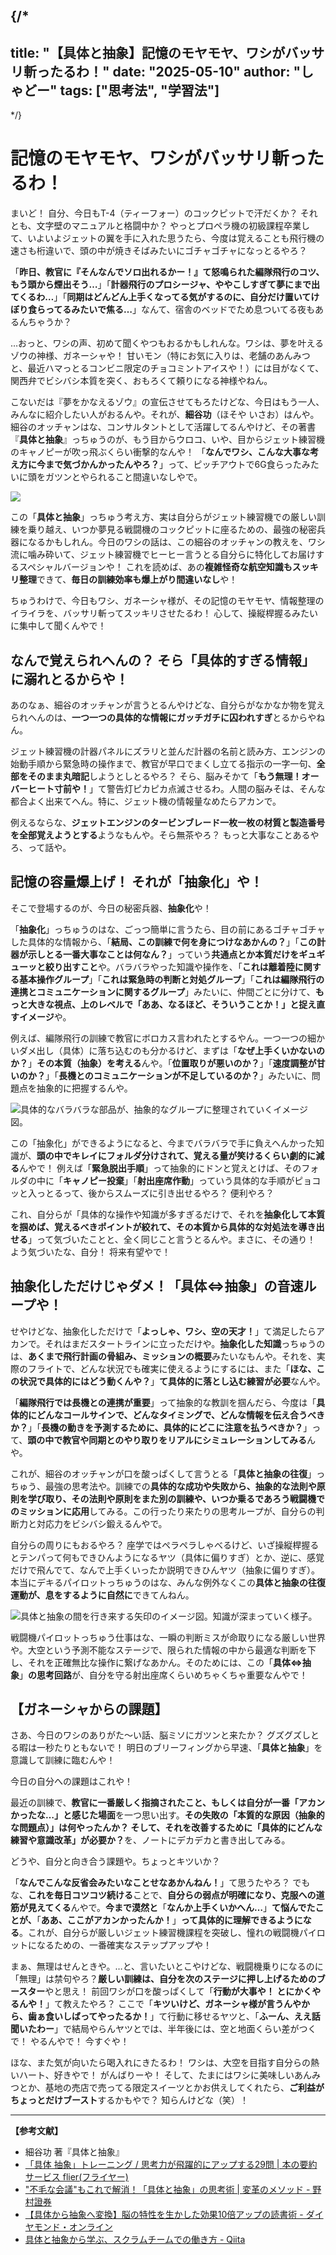 
{/*
---
title: "【具体と抽象】記憶のモヤモヤ、ワシがバッサリ斬ったるわ！"
date: "2025-05-10"
author: "しゃどー"
tags: ["思考法", "学習法"]
---
*/}

# 記憶のモヤモヤ、ワシがバッサリ斬ったるわ！

まいど！ 自分、今日もT-4（ティーフォー）のコックピットで汗だくか？ それとも、文字壁のマニュアルと格闘中か？ やっとプロペラ機の初級課程卒業して、いよいよジェットの翼を手に入れた思うたら、今度は覚えることも飛行機の速さも桁違いで、頭の中が焼きそばみたいにゴチャゴチャになっとるやろ？

「**昨日、教官に『そんなんでソロ出れるかー！』て怒鳴られた編隊飛行のコツ、もう頭から煙出そう…**」「**計器飛行のプロシージャ、ややこしすぎて夢にまで出てくるわ…**」「**同期はどんどん上手くなってる気がするのに、自分だけ置いてけぼり食らってるみたいで焦る…**」なんて、宿舎のベッドでため息ついてる夜もあるんちゃうか？

…おっと、ワシの声、初めて聞くやつもおるかもしれんな。ワシは、夢を叶えるゾウの神様、ガネーシャや！ 甘いモン（特にお気に入りは、老舗のあんみつと、最近ハマっとるコンビニ限定のチョコミントアイスや！）には目がなくて、関西弁でビシバシ本質を突く、おもろくて頼りになる神様やねん。

こないだは『夢をかなえるゾウ』の宣伝させてもろたけどな、今日はもう一人、みんなに紹介したい人がおるんや。それが、**細谷功**（ほそや いさお）はんや。細谷のオッチャンはな、コンサルタントとして活躍してるんやけど、その著書『**具体と抽象**』っちゅうのが、もう目からウロコ、いや、目からジェット練習機のキャノピーが吹っ飛ぶくらい衝撃的なんや！ 「**なんでワシ、こんな大事な考え方に今まで気づかんかったんやろ？**」って、ピッチアウトで6G食らったみたいに頭をガツンとやられること間違いなしやで。

<Image 
  src="/images/ContentImages/placeholder_abstract_concrete_1.jpg" 
  width={600} 
  height={350} 
/>

この「**具体と抽象**」っちゅう考え方、実は自分らがジェット練習機での厳しい訓練を乗り越え、いつか夢見る戦闘機のコックピットに座るための、最強の秘密兵器になるかもしれん。今日のワシの話は、この細谷のオッチャンの教えを、ワシ流に噛み砕いて、ジェット練習機でヒーヒー言うとる自分らに特化してお届けするスペシャルバージョンや！ これを読めば、あの**複雑怪奇な航空知識もスッキリ整理**できて、**毎日の訓練効率も爆上がり間違いなし**や！

ちゅうわけで、今日もワシ、ガネーシャ様が、その記憶のモヤモヤ、情報整理のイライラを、バッサリ斬ってスッキリさせたるわ！ 心して、操縦桿握るみたいに集中して聞くんやで！

## なんで覚えられへんの？ そら「具体的すぎる情報」に溺れとるからや！

あのなぁ、細谷のオッチャンが言うとるんやけどな、自分らがなかなか物を覚えられへんのは、<Highlight>**一つ一つの具体的な情報にガッチガチに囚われすぎ**</Highlight>とるからやねん。

ジェット練習機の計器パネルにズラリと並んだ計器の名前と読み方、エンジンの始動手順から緊急時の操作まで、教官が早口でまくし立てる指示の一字一句、**全部をそのまま丸暗記**しようとしとるやろ？ そら、脳みそかて「**もう無理！オーバーヒート寸前や！**」て警告灯ピカピカ点滅させるわ。人間の脳みそは、そんな都合よく出来てへん。特に、ジェット機の情報量なめたらアカンで。

例えるならな、**ジェットエンジンのタービンブレード一枚一枚の材質と製造番号を全部覚えようとする**ようなもんや。そら無茶やろ？ もっと大事なことあるやろ、って話や。

## 記憶の容量爆上げ！ それが「抽象化」や！

そこで登場するのが、今日の秘密兵器、**抽象化**や！

「**抽象化**」っちゅうのはな、ごっつ簡単に言うたら、目の前にあるゴチャゴチャした具体的な情報から、「**結局、この訓練で何を身につけなあかんの？**」「**この計器が示しとる一番大事なことは何なん？**」っていう**共通点とか本質だけをギュギューッと絞り出すこと**や。バラバラやった知識や操作を、「**これは離着陸に関する基本操作グループ**」「**これは緊急時の判断と対処グループ**」「**これは編隊飛行の連携とコミュニケーションに関するグループ**」みたいに、仲間ごとに分けて、**もっと大きな視点、上のレベルで「ああ、なるほど、そういうことか！」と捉え直すイメージ**や。

例えば、編隊飛行の訓練で教官にボロカス言われたとするやん。一つ一つの細かいダメ出し（具体）に落ち込むのも分かるけど、まずは<Highlight>「**なぜ上手くいかないのか？**」**その本質（抽象）を考える**</Highlight>んや。「**位置取りが悪いのか？**」「**速度調整が甘いのか？**」「**長機とのコミュニケーションが不足しているのか？**」みたいに、問題点を抽象的に把握するんや。

<Image
  src="/images/ContentImages/placeholder_abstract_concrete_2.jpg"
  alt="具体的なバラバラな部品が、抽象的なグループに整理されていくイメージ図。"
  width={600}
  height={350}
/>

この「抽象化」ができるようになると、今までバラバラで手に負えへんかった知識が、**頭の中でキレイにフォルダ分けされて、覚える量が笑けるくらい劇的に減る**んやで！ 例えば「**緊急脱出手順**」って抽象的にドンと覚えとけば、そのフォルダの中に「**キャノピー投棄**」「**射出座席作動**」っていう具体的な手順がピョコッと入っとるって、後からスムーズに引き出せるやろ？ 便利やろ？

これ、自分らが「具体的な操作や知識が多すぎるだけで、それを<Highlight>**抽象化して本質を掴めば、覚えるべきポイントが絞れて、その本質から具体的な対処法を導き出せる**</Highlight>」って気づいたことと、全く同じこと言うとるんや。まさに、その通り！ よう気づいたな、自分！ 将来有望やで！

## 抽象化しただけじゃダメ！「具体⇔抽象」の音速ループや！

せやけどな、抽象化しただけで「**よっしゃ、ワシ、空の天才！**」て満足したらアカンで。それはまだスタートラインに立っただけや。**抽象化した知識**っちゅうのは、**あくまで飛行計画の骨組み、ミッションの概要**みたいなもんや。それを、実際のフライトで、どんな状況でも確実に使えるようにするには、また「**ほな、この状況で具体的にはどう動くんや？**」**て具体的に落とし込む練習が必要**なんや。

「**編隊飛行では長機との連携が重要**」って抽象的な教訓を掴んだら、今度は「**具体的にどんなコールサインで、どんなタイミングで、どんな情報を伝え合うべきか？**」「**長機の動きを予測するために、具体的にどこに注意を払うべきか？**」って、**頭の中で教官や同期とのやり取りをリアルにシミュレーションしてみる**んや。

これが、細谷のオッチャンが口を酸っぱくして言うとる「**具体と抽象の往復**」っちゅう、最強の思考法や。訓練での<Highlight>**具体的な成功や失敗から、抽象的な法則や原則を学び取り、その法則や原則をまた別の訓練や、いつか乗るであろう戦闘機でのミッションに応用**</Highlight>してみる。この行ったり来たりの思考ループが、自分らの判断力と対応力をビシバシ鍛えるんやで。

自分らの周りにもおるやろ？ 座学ではペラペラしゃべるけど、いざ操縦桿握るとテンパって何もできひんようになるヤツ（具体に偏りすぎ）とか、逆に、感覚だけで飛んでて、なんで上手くいったか説明できひんヤツ（抽象に偏りすぎ）。本当にデキるパイロットっちゅうのはな、みんな例外なくこの**具体と抽象の往復運動が、息をするように自然に**できてんねん。

<Image
  src="/images/ContentImages/placeholder_abstract_concrete_3.jpg"
  alt="具体と抽象の間を行き来する矢印のイメージ図。知識が深まっていく様子。"
  width={600}
  height={350}
/>

戦闘機パイロットっちゅう仕事はな、一瞬の判断ミスが命取りになる厳しい世界や。大空という予測不能なステージで、限られた情報の中から最適な判断を下し、それを正確無比な操作に繋げなあかん。そのためには、この「**具体⇔抽象**」**の思考回路**が、自分を守る射出座席くらいめちゃくちゃ重要なんやで！

## 【ガネーシャからの課題】

さあ、今日のワシのありがた～い話、脳ミソにガツンと来たか？ グズグズしとる暇は一秒たりともないで！ 明日のブリーフィングから早速、「**具体と抽象**」を意識して訓練に臨むんや！

今日の自分への課題はこれや！

最近の訓練で、**教官に一番厳しく指摘されたこと、もしくは自分が一番「アカンかったな…」と感じた場面**を一つ思い出す。<Highlight>**その失敗の「本質的な原因（抽象的な問題点）」は何やったんか？ そして、それを改善するために「具体的にどんな練習や意識改革」が必要か？**</Highlight>を、ノートにデカデカと書き出してみる。

どうや、自分と向き合う課題や。ちょっとキツいか？

「**なんでこんな反省会みたいなことせなあかんねん！**」て思うたやろ？ でもな、**これを毎日コツコツ続ける**ことで、**自分らの弱点が明確になり、克服への道筋が見えてくる**んやで。<Highlight>**今まで漠然と**「**なんか上手くいかへん…**」**て悩んでたことが、**「**ああ、ここがアカンかったんか！**」**って具体的に理解できるようになる**</Highlight>。これが、自分らが厳しいジェット練習機課程を突破し、憧れの戦闘機パイロットになるための、一番確実なステップアップや！

まぁ、無理はせんときや。…と、言いたいとこやけどな、戦闘機乗りになるのに「無理」は禁句やろ？**厳しい訓練は、自分を次のステージに押し上げるためのブースター**やと思え！ 前回ワシが口を酸っぱくして「**行動が大事や！ とにかくやるんや！**」て教えたやろ？ ここで「**キツいけど、ガネーシャ様が言うんやから、歯ぁ食いしばってやったるか！**」て行動に移せるヤツと、「**ふーん、ええ話聞いたわー**」で結局やらんヤツとでは、半年後には、空と地面くらい差がつくで！ やるんやで！ 今すぐや！

ほな、また気が向いたら喝入れにきたるわ！ ワシは、大空を目指す自分らの熱いハート、好きやで！ がんばりーや！ そして、たまにはワシに美味しいあんみつとか、基地の売店で売ってる限定スイーツとかお供えしてくれたら、**ご利益がちょっとだけブースト**するかもやで？ 知らんけどな（笑）！

---
**【参考文献】**
* 細谷功 著『具体と抽象』
* [「具体 抽象」トレーニング / 思考力が飛躍的にアップする29問 | 本の要約サービス flier(フライヤー)](https://www.flierinc.com/summary/2542)
* ["不毛な会議"もこれで解消！「具体と抽象」の思考術 | 変革のメソッド - 野村證券](https://www.nomura.co.jp/wealthstyle/method/0084/)
* [【具体から抽象へ変換】脳の特性を生かした効果10倍アップの読書術 - ダイヤモンド・オンライン](https://diamond.jp/articles/-/254058)
* [具体と抽象から学ぶ、スクラムチームでの働き方 - Qiita](https://qiita.com/TakehiroKATO/items/805221607e3e951ac9a5)
